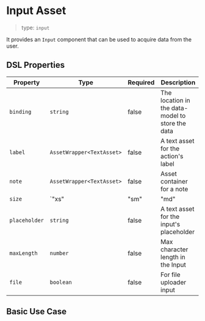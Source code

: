 
<Meta of={InputStories} />

# Input Asset

> type: `input`

It provides an `Input` component that can be used to acquire data from the user.

## DSL Properties

| Property | Type | Required | Description |
| --- | --- | --- | --- |
| `binding` | `string` | false | The location in the data-model to store the data |
| `label` | `AssetWrapper<TextAsset>` | false | A text asset for the action's label |
| `note` | `AssetWrapper<TextAsset>` | false | Asset container for a note |
| `size` | `"xs" | "sm" | "md" | "lg"` | false | Size of the Input height |
| `placeholder` | `string` | false | A text asset for the input's placeholder |
| `maxLength` | `number` | false | Max character length in the Input |
| `file` | `boolean` | false | For file uploader input |

## Basic Use Case

<Canvas of={InputStories.Basic} />
